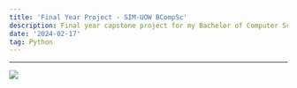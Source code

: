 ```yaml
---
title: 'Final Year Project - SIM-UOW BCompSc'
description: Final year capstone project for my Bachelor of Computer Science.
date: '2024-02-17'
tag: Python
---
```



---

<Image
  src="/assets/fyp.png"
  width={1125}
  height={750}
  priority
  className="portfolio-image"
/>

